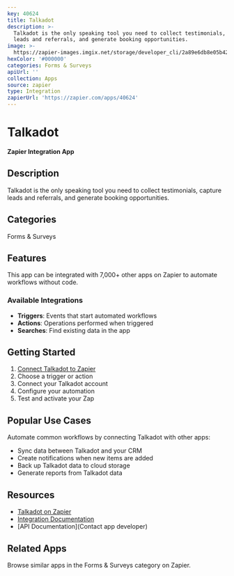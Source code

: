 ```yaml
---
key: 40624
title: Talkadot
description: >-
  Talkadot is the only speaking tool you need to collect testimonials, capture
  leads and referrals, and generate booking opportunities.
image: >-
  https://zapier-images.imgix.net/storage/developer_cli/2a89e6db8e05b42b8671af302d2d6007.png?auto=format%2Ccompress&ixlib=python-3.0.0&q=50
hexColor: '#000000'
categories: Forms & Surveys
apiUrl: ''
collection: Apps
source: zapier
type: Integration
zapierUrl: 'https://zapier.com/apps/40624'
---
```

# Talkadot

**Zapier Integration App**

## Description

Talkadot is the only speaking tool you need to collect testimonials, capture leads and referrals, and generate booking opportunities.

## Categories

Forms & Surveys

## Features

This app can be integrated with 7,000+ other apps on Zapier to automate workflows without code.

### Available Integrations

- **Triggers**: Events that start automated workflows
- **Actions**: Operations performed when triggered
- **Searches**: Find existing data in the app

## Getting Started

1. [Connect Talkadot to Zapier](https://zapier.com/apps/40624)
2. Choose a trigger or action
3. Connect your Talkadot account
4. Configure your automation
5. Test and activate your Zap

## Popular Use Cases

Automate common workflows by connecting Talkadot with other apps:

- Sync data between Talkadot and your CRM
- Create notifications when new items are added
- Back up Talkadot data to cloud storage
- Generate reports from Talkadot data

## Resources

- [Talkadot on Zapier](https://zapier.com/apps/40624)
- [Integration Documentation](https://zapier.com/apps/40624/integrations)
- [API Documentation](Contact app developer)

## Related Apps

Browse similar apps in the Forms & Surveys category on Zapier.
